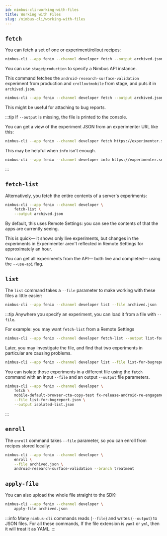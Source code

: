 ```yaml
---
id: nimbus-cli-working-with-files
title: Working with Files
slug: /nimbus-cli/working-with-files
---
```


## `fetch`

You can fetch a set of one or experiment/rollout recipes:

```sh
nimbus-cli --app fenix --channel developer fetch --output archived.json android-notification-surface-validation
```

You can use `stage`/`production` to specify a Nimbus API instance.

This command fetches the `android-research-surface-validation` experiment from production and `crolloutmobile` from stage, and puts it in `archived.json`.

```sh
nimbus-cli --app fenix --channel developer fetch --output archived.json android-research-surface-validation stage/crolloutmobile
```

This might be useful for attaching to bug reports.

:::tip
If `--output` is missing, the file is printed to the console.

You can get a view of the experiment JSON from an experimenter URL like this:

```sh
nimbus-cli --app fenix --channel developer fetch https://experimenter.services.mozilla.com/nimbus/release-android-onboarding-redesign
```

This may be helpful when `info` isn't enough.

```sh
nimbus-cli --app fenix --channel developer info https://experimenter.services.mozilla.com/nimbus/release-android-onboarding-redesign
```
:::

## `fetch-list`

Alternatively, you fetch the entire contents of a server's experiments:

```sh
nimbus-cli --app fenix --channel developer \
    fetch-list \
    --output archived.json
```

By default, this uses Remote Settings: you can see the contents of that the apps are currently seeing.

This is quick— it shows only live experiments, but changes in the experiments in Experimenter aren't reflected in Remote Settings for approximately an hour.

You can get all experiments from the API— both live and completed— using the `--use-api` flag.

## `list`

The `list` command takes a `--file` parameter to make working with these files a little easier:

```sh
nimbus-cli --app fenix --channel developer list --file archived.json
```

:::tip
Anywhere you specify an experiment, you can load it from a file with `--file`.

For example: you may want `fetch-list` from a Remote Settings

```sh
nimbus-cli --app fenix --channel developer fetch-list --output list-for-bugreport.json
```

Later, you may investigate the file, and find that two experiments in particular are causing problems.
```sh
nimbus-cli --app fenix --channel developer list --file list-for-bugreport.json
```

You can isolate those experiments in a different file using the `fetch` command with an input `--file` and an output `--output` file parameters.
```sh
nimbus-cli --app fenix --channel developer \
    fetch \
    mobile-default-browser-cta-copy-test fx-release-android-re-engagement-notifications-114-rollout \
    --file list-for-bugreport.json \
    --output isolated-list.json
```
:::

## `enroll`

The `enroll` command takes `--file` parameter, so you can enroll from recipes stored locally:

```sh
nimbus-cli --app fenix --channel developer \
    enroll \
    --file archived.json \
    android-research-surface-validation --branch treatment
```

## `apply-file`

You can also upload the whole file straight to the SDK:

```sh
nimbus-cli --app fenix --channel developer \
    apply-file archived.json
```

:::info
Many `nimbus-cli` commands reads (`--file`) and writes (`--output`) to JSON files. For all these commands, If the file extension is `yaml` or `yml`, then it will treat it as YAML.
:::
